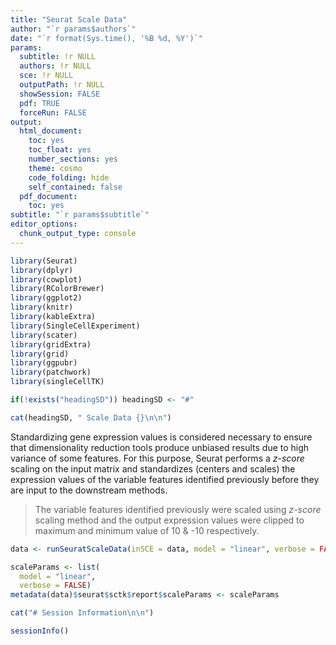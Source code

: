 ```yaml
---
title: "Seurat Scale Data"
author: "`r params$authors`"
date: "`r format(Sys.time(), '%B %d, %Y')`"
params:
  subtitle: !r NULL
  authors: !r NULL
  sce: !r NULL
  outputPath: !r NULL
  showSession: FALSE
  pdf: TRUE
  forceRun: FALSE
output:
  html_document:
    toc: yes
    toc_float: yes
    number_sections: yes
    theme: cosmo
    code_folding: hide
    self_contained: false
  pdf_document:
    toc: yes
subtitle: "`r params$subtitle`"
editor_options:
  chunk_output_type: console
---
```

```r
library(Seurat)
library(dplyr)
library(cowplot)
library(RColorBrewer)
library(ggplot2)
library(knitr)
library(kableExtra)
library(SingleCellExperiment)
library(scater)
library(gridExtra)
library(grid)
library(ggpubr)
library(patchwork)
library(singleCellTK)
```

```r
if(!exists("headingSD")) headingSD <- "#"

cat(headingSD, " Scale Data {}\n\n")
```

Standardizing gene expression values is considered necessary to ensure that dimensionality reduction tools produce unbiased results due to high variance of some features. For this purpose, Seurat performs a *z-score* scaling on the input matrix and standardizes (centers and scales) the expression values of the variable features identified previously before they are input to the downstream methods.  

> The variable features identified previously were scaled using *z-score* scaling method and the output expression values were clipped to maximum and minimum value of 10 & -10 respectively.

```r
data <- runSeuratScaleData(inSCE = data, model = "linear", verbose = FALSE)
```

```r
scaleParams <- list(
  model = "linear", 
  verbose = FALSE)
metadata(data)$seurat$sctk$report$scaleParams <- scaleParams
```

```r
cat("# Session Information\n\n")
```

```r
sessionInfo()
```
